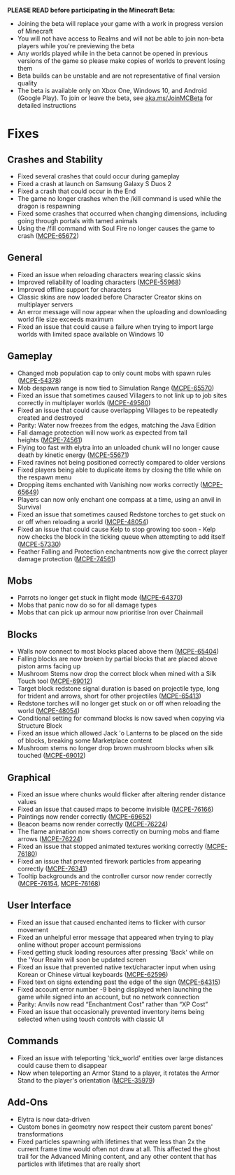 **PLEASE READ before participating in the Minecraft Beta:**

-   Joining the beta will replace your game with a work in progress version of Minecraft
-   You will not have access to Realms and will not be able to join non-beta players while you're previewing the beta
-   Any worlds played while in the beta cannot be opened in previous versions of the game so please make copies of worlds to prevent losing them
-   Beta builds can be unstable and are not representative of final version quality
-   The beta is available only on Xbox One, Windows 10, and Android (Google Play). To join or leave the beta, see [aka.ms/JoinMCBeta](https://aka.ms/JoinMCBeta) for detailed instructions

# Fixes

## **Crashes and Stability**

-   Fixed several crashes that could occur during gameplay
-   Fixed a crash at launch on Samsung Galaxy S Duos 2
-   Fixed a crash that could occur in the End 
-   The game no longer crashes when the /kill command is used while the dragon is respawning
-   Fixed some crashes that occurred when changing dimensions, including going through portals with tamed animals
-   Using the /fill command with Soul Fire no longer causes the game to crash ([MCPE-65672](https://bugs.mojang.com/browse/MCPE-65672))

## **General**

-   Fixed an issue when reloading characters wearing classic skins 
-   Improved reliability of loading characters ([MCPE-55968](https://bugs.mojang.com/browse/MCPE-55968)) 
-   Improved offline support for characters
-   Classic skins are now loaded before Character Creator skins on multiplayer servers
-   An error message will now appear when the uploading and downloading world file size exceeds maximum
-   Fixed an issue that could cause a failure when trying to import large worlds with limited space available on Windows 10

## **Gameplay**

-   Changed mob population cap to only count mobs with spawn rules ([MCPE-54378](https://bugs.mojang.com/browse/MCPE-54378)) 
-   Mob despawn range is now tied to Simulation Range ([MCPE-65570](https://bugs.mojang.com/browse/MCPE-65570))
-   Fixed an issue that sometimes caused Villagers to not link up to job sites correctly in multiplayer worlds ([MCPE-49580](https://bugs.mojang.com/browse/MCPE-49580))
-   Fixed an issue that could cause overlapping Villages to be repeatedly created and destroyed 
-   Parity: Water now freezes from the edges, matching the Java Edition
-   Fall damage protection will now work as expected from tall heights ([MCPE-74561](https://bugs.mojang.com/browse/MCPE-74561))
-   Flying too fast with elytra into an unloaded chunk will no longer cause death by kinetic energy ([MCPE-55671](https://bugs.mojang.com/browse/MCPE-55671))
-   Fixed ravines not being positioned correctly compared to older versions
-   Fixed players being able to duplicate items by closing the title while on the respawn menu 
-   Dropping items enchanted with Vanishing now works correctly ([MCPE-65649](https://bugs.mojang.com/browse/MCPE-65649)) 
-   Players can now only enchant one compass at a time, using an anvil in Survival
-   Fixed an issue that sometimes caused Redstone torches to get stuck on or off when reloading a world ([MCPE-48054](https://bugs.mojang.com/browse/MCPE-48054))
-   Fixed an issue that could cause Kelp to stop growing too soon - Kelp now checks the block in the ticking queue when attempting to add itself ([MCPE-57330](https://bugs.mojang.com/browse/MCPE-57330))
-   Feather Falling and Protection enchantments now give the correct player damage protection ([MCPE-74561](https://bugs.mojang.com/browse/MCPE-74561)) 

## **Mobs**

-   Parrots no longer get stuck in flight mode ([MCPE-64370](https://bugs.mojang.com/browse/MCPE-64370)) 
-   Mobs that panic now do so for all damage types 
-   Mobs that can pick up armour now prioritise Iron over Chainmail 

## **Blocks**

-   Walls now connect to most blocks placed above them ([MCPE-65404](https://bugs.mojang.com/browse/MCPE-65404))
-   Falling blocks are now broken by partial blocks that are placed above piston arms facing up
-   Mushroom Stems now drop the correct block when mined with a Silk Touch tool ([MCPE-69012](https://bugs.mojang.com/browse/MCPE-69012)) 
-   Target block redstone signal duration is based on projectile type, long for trident and arrows, short for other projectiles ([MCPE-65413](https://bugs.mojang.com/browse/MCPE-65413)) 
-   Redstone torches will no longer get stuck on or off when reloading the world ([MCPE-48054](https://bugs.mojang.com/browse/MCPE-48054)) 
-   Conditional setting for command blocks is now saved when copying via Structure Block 
-   Fixed an issue which allowed Jack 'o Lanterns to be placed on the side of blocks, breaking some Marketplace content 
-   Mushroom stems no longer drop brown mushroom blocks when silk touched ([MCPE-69012](https://bugs.mojang.com/browse/MCPE-69012)) 

## **Graphical**

-   Fixed an issue where chunks would flicker after altering render distance values
-   Fixed an issue that caused maps to become invisible ([MCPE-76166](https://bugs.mojang.com/browse/MCPE-76166)) 
-   Paintings now render correctly ([MCPE-69652](https://bugs.mojang.com/browse/MCPE-69652))
-   Beacon beams now render correctly ([MCPE-76224](https://bugs.mojang.com/browse/MCPE-76224))
-   The flame animation now shows correctly on burning mobs and flame arrows ([MCPE-76224](https://bugs.mojang.com/browse/MCPE-76224)) 
-   Fixed an issue that stopped animated textures working correctly ([MCPE-76180](https://bugs.mojang.com/browse/MCPE-76180)) 
-   Fixed an issue that prevented firework particles from appearing correctly ([MCPE-76341](https://bugs.mojang.com/browse/MCPE-76341)) 
-   Tooltip backgrounds and the controller cursor now render correctly ([MCPE-76154](https://bugs.mojang.com/browse/MCPE-76154), [MCPE-76168](https://bugs.mojang.com/browse/MCPE-76168)) 

## **User Interface**

-   Fixed an issue that caused enchanted items to flicker with cursor movement
-   Fixed an unhelpful error message that appeared when trying to play online without proper account permissions 
-   Fixed getting stuck loading resources after pressing 'Back' while on the 'Your Realm will soon be updated screen 
-   Fixed an issue that prevented native text/character input when using Korean or Chinese virtual keyboards ([MCPE-62596](https://bugs.mojang.com/browse/MCPE-62596)) 
-   Fixed text on signs extending past the edge of the sign ([MCPE-64315](https://bugs.mojang.com/browse/MCPE-64315))
-   Fixed account error number -9 being displayed when launching the game while signed into an account, but no network connection 
-   Parity: Anvils now read “Enchantment Cost” rather than “XP Cost” 
-   Fixed an issue that occasionally prevented inventory items being selected when using touch controls with classic UI 

## **Commands**

-   Fixed an issue with teleporting 'tick\_world' entities over large distances could cause them to disappear 
-   Now when teleporting an Armor Stand to a player, it rotates the Armor Stand to the player's orientation ([MCPE-35979](https://bugs.mojang.com/browse/MCPE-35979))

## **Add-Ons**

-   Elytra is now data-driven
-   Custom bones in geometry now respect their custom parent bones' transformations 
-   Fixed particles spawning with lifetimes that were less than 2x the current frame time would often not draw at all. This affected the ghost trail for the Advanced Mining content, and any other content that has particles with lifetimes that are really short